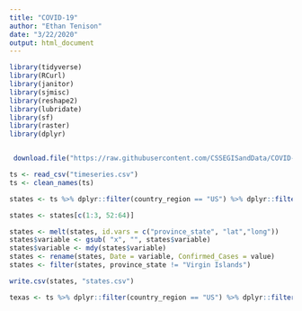 ```yaml
---
title: "COVID-19"
author: "Ethan Tenison"
date: "3/22/2020"
output: html_document
---
```


```r

library(tidyverse)
library(RCurl)
library(janitor)
library(sjmisc)
library(reshape2)
library(lubridate)
library(sf)
library(raster)
library(dplyr)


 download.file("https://raw.githubusercontent.com/CSSEGISandData/COVID-19/master/csse_covid_19_data/csse_covid_19_time_series/time_series_19-covid-Confirmed.csv", destfile = "timeseries.csv", method = "curl")

ts <- read_csv("timeseries.csv")
ts <- clean_names(ts)

```


```r

states <- ts %>% dplyr::filter(country_region == "US") %>% dplyr::filter(!str_detect(province_state, ",")) %>% dplyr::filter(province_state != c("Diamond Princess", "Grand Princess")) %>% dplyr::select(-country_region)

states <- states[c(1:3, 52:64)]

states <- melt(states, id.vars = c("province_state", "lat","long"))
states$variable <- gsub( "x", "", states$variable)
states$variable <- mdy(states$variable)
states <- rename(states, Date = variable, Confirmed_Cases = value)
states <- filter(states, province_state != "Virgin Islands")

write.csv(states, "states.csv")


```


```r

texas <- ts %>% dplyr::filter(country_region == "US") %>% dplyr::filter(str_detect(province_state, ", TX"))


```